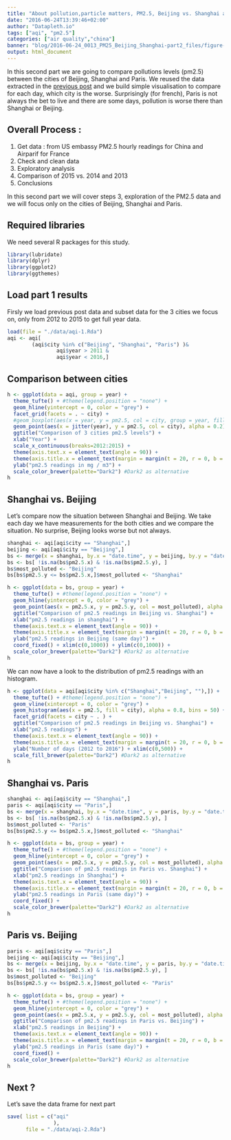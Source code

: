 ```yaml
---
title: "About pollution,particle matters, PM2.5, Beijing vs. Shanghai and other cities - Part 2"
date: "2016-06-24T13:39:46+02:00"
author: "Datapleth.io"
tags: ["aqi", "pm2.5"]
categories: ["air quality","china"]
banner: "blog/2016-06-24_0013_PM25_Beijing_Shanghai-part2_files/figure-html/shanghaiBeijin-1.png"
output: html_document
---
```


In this second part we are going to compare pollutions levels (pm2.5) between
the cities of Beijing, Shanghai and Paris. We reused the data extracted in the
[previous post](https://datapleth.io/blog/2016/01/09/2016-01-09_pm25_beijing_shanghai-part1/)
and we build simple visualisation to compare for each day, which city is the
worse. Surprisingly (for french), Paris is not always the bet to live and there
are some days, pollution is worse there than Shanghai or Beijing.

## Overall Process :  
1. Get data : from US embassy PM2.5 hourly readings for China and Airparif for
France
2. Check and clean data
3. Exploratory analysis
4. Comparison of 2015 vs. 2014 and 2013
5. Conclusions

In this second part we will cover steps 3, exploration of the  PM2.5 data and we
will focus only on the cities of Beijing, Shanghai and Paris.

## Required libraries
We need several R packages for this study.

```r
library(lubridate)
library(dplyr)
library(ggplot2)
library(ggthemes)
```

## Load part 1 results

Firsly we load previous post data and subset data for the 3 cities we focus on,
only from 2012 to 2015 to get full year data.

```r
load(file = "./data/aqi-1.Rda")
aqi <- aqi[
        (aqi$city %in% c("Beijing", "Shanghai", "Paris") )&
                aqi$year > 2011 & 
                aqi$year < 2016,]
```


## Comparison between cities

```r
h <- ggplot(data = aqi, group = year) +
  theme_tufte() + #theme(legend.position = "none") +
  geom_hline(yintercept = 0, color = "grey") +
  facet_grid(facets = . ~ city) +
  #geom_boxplot(aes(x = year, y = pm2.5, col = city, group = year, fill = NULL), outlier.shape = NA, na.rm = TRUE) +
  geom_point(aes(x = jitter(year), y = pm2.5, col = city), alpha = 0.2) +
  ggtitle("Comparison of 3 cities pm2.5 levels") +
  xlab("Year") + 
  scale_x_continuous(breaks=2012:2015) +
  theme(axis.text.x = element_text(angle = 90)) +
  theme(axis.title.x = element_text(margin = margin(t = 20, r = 0, b = 0, l = 0))) +
  ylab("pm2.5 readings in mg / m3") +
  scale_color_brewer(palette="Dark2") #Dark2 as alternative
h
```



## Shanghai vs. Beijing

Let's compare now the situation between Shanghai and Beijing. We take each
day we have measurements for the both cities and we compare the situation.
No surprise, Beijing looks worse but not always.

```r
shanghai <- aqi[aqi$city == "Shanghai",]
beijing <- aqi[aqi$city == "Beijing",]
bs <- merge(x = shanghai, by.x = "date.time", y = beijing, by.y = "date.time")
bs <- bs[ !is.na(bs$pm2.5.x) & !is.na(bs$pm2.5.y), ]
bs$most_polluted <- "Beijing"
bs[bs$pm2.5.y <= bs$pm2.5.x,]$most_polluted <- "Shanghai"

h <- ggplot(data = bs, group = year) +
  theme_tufte() + #theme(legend.position = "none") +
  geom_hline(yintercept = 0, color = "grey") +
  geom_point(aes(x = pm2.5.x, y = pm2.5.y, col = most_polluted), alpha = 0.2) +
  ggtitle("Comparison of pm2.5 readings in Beijing vs. Shanghai") +
  xlab("pm2.5 readings in shanghai") + 
  theme(axis.text.x = element_text(angle = 90)) +
  theme(axis.title.x = element_text(margin = margin(t = 20, r = 0, b = 0, l = 0))) +
  ylab("pm2.5 readings in Beijing (same day)") +
  coord_fixed() + xlim(c(0,1000)) + ylim(c(0,1000)) +
  scale_color_brewer(palette="Dark2") #Dark2 as alternative
h
```

We can now have a look to the distribution of pm2.5 readings with an histogram.

```r
h <- ggplot(data = aqi[aqi$city %in% c("Shanghai","Beijing", ""),]) +
  theme_tufte() + #theme(legend.position = "none") +
  geom_vline(xintercept = 0, color = "grey") +
  geom_histogram(aes(x = pm2.5, fill = city), alpha = 0.8, bins = 50) +
  facet_grid(facets = city ~ . ) + 
  ggtitle("Comparison of pm2.5 readings in Beijing vs. Shanghai") +
  xlab("pm2.5 readings") + 
  theme(axis.text.x = element_text(angle = 90)) +
  theme(axis.title.x = element_text(margin = margin(t = 20, r = 0, b = 0, l = 0))) +
  ylab("Number of days (2012 to 2016") + xlim(c(0,500)) +
  scale_fill_brewer(palette="Dark2") #Dark2 as alternative
h
```





## Shanghai vs. Paris

```r
shanghai <- aqi[aqi$city == "Shanghai",]
paris <- aqi[aqi$city == "Paris",]
bs <- merge(x = shanghai, by.x = "date.time", y = paris, by.y = "date.time")
bs <- bs[ !is.na(bs$pm2.5.x) & !is.na(bs$pm2.5.y), ]
bs$most_polluted <- "Paris"
bs[bs$pm2.5.y <= bs$pm2.5.x,]$most_polluted <- "Shanghai"

h <- ggplot(data = bs, group = year) +
  theme_tufte() + #theme(legend.position = "none") +
  geom_hline(yintercept = 0, color = "grey") +
  geom_point(aes(x = pm2.5.x, y = pm2.5.y, col = most_polluted), alpha = 0.2) +
  ggtitle("Comparison of pm2.5 readings in Paris vs. Shanghai") +
  xlab("pm2.5 readings in Shanghai") + 
  theme(axis.text.x = element_text(angle = 90)) +
  theme(axis.title.x = element_text(margin = margin(t = 20, r = 0, b = 0, l = 0))) +
  ylab("pm2.5 readings in Paris (same day)") +
  coord_fixed() + 
  scale_color_brewer(palette="Dark2") #Dark2 as alternative
h
```


## Paris vs. Beijing

```r
paris <- aqi[aqi$city == "Paris",]
beijing <- aqi[aqi$city == "Beijing",]
bs <- merge(x = beijing, by.x = "date.time", y = paris, by.y = "date.time")
bs <- bs[ !is.na(bs$pm2.5.x) & !is.na(bs$pm2.5.y), ]
bs$most_polluted <- "Beijing"
bs[bs$pm2.5.y <= bs$pm2.5.x,]$most_polluted <- "Paris"

h <- ggplot(data = bs, group = year) +
  theme_tufte() + #theme(legend.position = "none") +
  geom_hline(yintercept = 0, color = "grey") +
  geom_point(aes(x = pm2.5.x, y = pm2.5.y, col = most_polluted), alpha = 0.2) +
  ggtitle("Comparison of pm2.5 readings in Paris vs. Beijing") +
  xlab("pm2.5 readings in Beijing") + 
  theme(axis.text.x = element_text(angle = 90)) +
  theme(axis.title.x = element_text(margin = margin(t = 20, r = 0, b = 0, l = 0))) +
  ylab("pm2.5 readings in Paris (same day)") +
  coord_fixed() + 
  scale_color_brewer(palette="Dark2") #Dark2 as alternative
h
```


## Next ?
Let's save the data frame for next part
```r
save( list = c("aqi"
               ),
      file = "./data/aqi-2.Rda")
```



